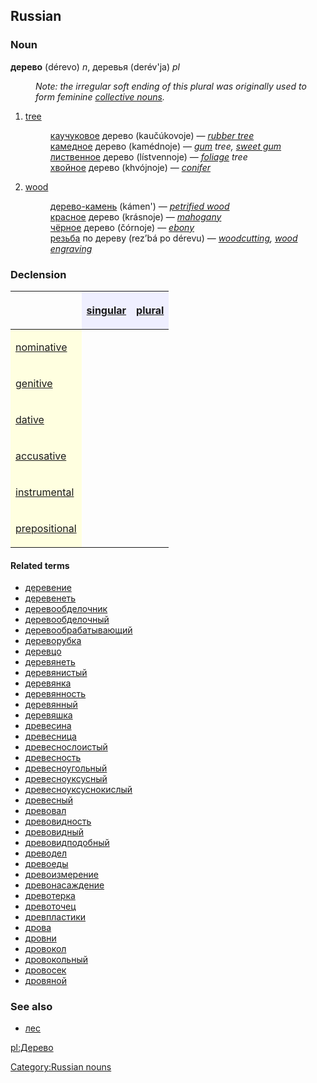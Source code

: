 ==Russian==
===Noun===
'''дерево''' (dérevo) ''n'', деревья (derév'ja) ''pl''
:''Note: the irregular soft ending of this plural was originally used to form feminine [[collective noun]]s.''

#[[tree]]
#:[[каучуковый|каучуковое]] дерево (kaučúkovoje) — ''[[rubber tree]]''
#:[[камедный|камедное]] дерево (kamédnoje) — ''[[gum]] tree, [[sweet gum]]''
#:[[лиственный|лиственное]] дерево (lístvennoje) — ''[[foliage]] tree''
#:[[хвойный|хвойное]] дерево (khvójnoje) — ''[[conifer]]''
#[[wood]]
#:[[дерево-камень]] (kámen') — ''[[petrified wood]]''
#:[[красный|красное]] дерево (krásnoje) — ''[[mahogany]]''
#:[[чёрный|чёрное]] дерево (čórnoje) — ''[[ebony]]''
#:[[резьба]] по дереву (rez’bá po dérevu) — ''[[woodcutting]], [[wood engraving]]''

===Declension===
{| border="1" cellpadding="4" cellspacing="0"
!
! style="background-color: #EFEFFF" align="center"|[[singular]]
! style="background-color: #EFEFFF" align="center"|[[plural]]
|-
! style="background-color: #FFFFE0" align="left"|[[nominative case|nominative]]
| align="center"|{{RUchar|де́рево}}
| align="center"|{{RUchar|дере́вья}}
|-
! style="background-color: #FFFFE0" align="left"|[[genitive case|genitive]]
| align="center"|{{RUchar|де́рева}}
| align="center"|{{RUchar|дере́вьев}}
|-
! style="background-color: #FFFFE0" align="left"|[[dative case|dative]]
| align="center"|{{RUchar|де́реву}}
| align="center"|{{RUchar|дере́вьям}}
|-
! style="background-color: #FFFFE0" align="left"|[[accusative case|accusative]]
| align="center"|{{RUchar|де́рево}}
| align="center"|{{RUchar|дере́вья}}
|-
! style="background-color: #FFFFE0" align="left"|[[instrumental case|instrumental]]
| align="center"|{{RUchar|де́ревом}}
| align="center"|{{RUchar|дере́вьями}}
|-
! style="background-color: #FFFFE0" align="left"|[[prepositional case|prepositional]]
| align="center"|{{RUchar|о де́реве}}
| align="center"|{{RUchar|о дере́вьях}}
|}

====Related terms====
*[[деревение]]
*[[деревенеть]]
*[[деревообделочник]]
*[[деревообделочный]]
*[[деревообрабатывающий]]
*[[дереворубка]]
*[[деревцо]]
*[[деревянеть]]
*[[деревянистый]]
*[[деревянка]]
*[[деревянность]]
*[[деревянный]]
*[[деревяшка]]
*[[древесина]]
*[[древесница]]
*[[древеснослоистый]]
*[[древесность]]
*[[древесноугольный]]
*[[древесноуксусный]]
*[[древесноуксуснокислый]]
*[[древесный]]
*[[древовал]]
*[[древовидность]]
*[[древовидный]]
*[[древовидподобный]]
*[[древодел]]
*[[древоеды]]
*[[древоизмерение]]
*[[древонасаждение]]
*[[древотерка]]
*[[древоточец]]
*[[древпластики]]
*[[дрова]]
*[[дровни]]
*[[дровокол]]
*[[дровокольный]]
*[[дровосек]]
*[[дровяной]]

===See also===
*[[лес]]

[[Category:Russian nouns]]

[[pl:Дерево]]